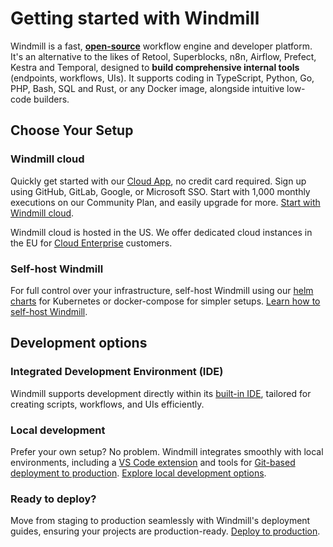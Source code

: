
# Getting started with Windmill

Windmill is a fast, **<a href="https://github.com/windmill-labs/windmill">open-source</a>** workflow engine and developer platform. It's an alternative to the likes of Retool, Superblocks, n8n, Airflow, Prefect, Kestra and Temporal, designed to **build comprehensive internal tools** (endpoints, workflows, UIs). It supports coding in TypeScript, Python, Go, PHP, Bash, SQL and Rust, or any Docker image, alongside intuitive low-code builders.

## Choose Your Setup

### Windmill cloud

Quickly get started with our [Cloud App](https://app.windmill.dev/), no credit card required. Sign up using GitHub, GitLab, Google, or Microsoft SSO. Start with 1,000 monthly executions on our Community Plan, and easily upgrade for more. [Start with Windmill cloud](https://app.windmill.dev/).

Windmill cloud is hosted in the US. We offer dedicated cloud instances in the EU for [Cloud Enterprise](/pricing) customers.

<div className="grid grid-cols-2 gap-6 mb-4">
	<DocCard
		target="_blank"
		title="Windmill cloud"
		description="Use Windmill's Cloud App (no credit card required)."
		href="https://app.windmill.dev/"
	/>
</div>

### Self-host Windmill

For full control over your infrastructure, self-host Windmill using our [helm charts](https://github.com/windmill-labs/windmill-helm-charts) for Kubernetes or docker-compose for simpler setups. [Learn how to self-host Windmill](/docs/advanced/self_host/).

<div className="grid grid-cols-2 gap-6 mb-4">
	<DocCard
		title="Self-host Windmill"
		description="Self host Windmill in 2 minutes."
		href="/docs/advanced/self_host/"
	/>
</div>

## Development options

### Integrated Development Environment (IDE)
Windmill supports development directly within its [built-in IDE](../../code_editor/index.mdx), tailored for creating scripts, workflows, and UIs efficiently.

### Local development
Prefer your own setup? No problem. Windmill integrates smoothly with local environments, including a [VS Code extension](../../cli_local_dev/1_vscode-extension/index.mdx) and tools for [Git-based deployment to production](../../advanced/12_deploy_to_prod/index.mdx). [Explore local development options](/docs/advanced/local_development).
<div className="grid grid-cols-2 gap-6 mb-4">
	<DocCard
		title="Local development"
		description="Develop from various environments such as your terminal, VS Code, and JetBrains IDEs."
		href="/docs/advanced/local_development"
	/>
	<DocCard
		title="VS Code extension"
		description="Build scripts and flows in the comfort of your VS Code editor, while leveraging Windmill UIs for test & flows edition."
		href="/docs/cli_local_dev/vscode-extension"
	/>
</div>

### Ready to deploy?

Move from staging to production seamlessly with Windmill's deployment guides, ensuring your projects are production-ready. [Deploy to production](/docs/advanced/deploy_to_prod).